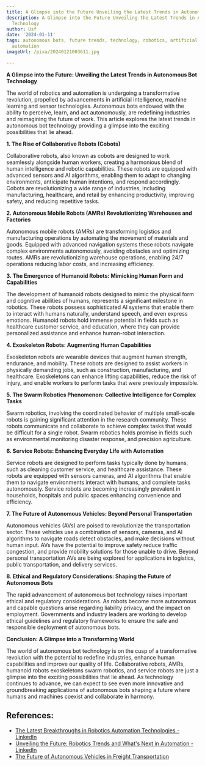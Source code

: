 ```yaml
---
title: A Glimpse into the Future Unveiling the Latest Trends in Autonomous Bot Technology
description: A Glimpse into the Future Unveiling the Latest Trends in Autonomous Bot
  Technology
author: Usf
date: '2024-01-11'
tags: autonomous bots, future trends, technology, robotics, artificial intelligence,
  automation
imageUrl: /pixa/20240121003611.jpg

---
```

**A Glimpse into the Future:  Unveiling the Latest Trends  in Autonomous Bot Technology**

The world of robotics and automation  is undergoing a transformative revolution, propelled by advancements in artificial intelligence,  machine  learning and sensor technologies. Autonomous bots  endowed with the ability to perceive, learn, and act autonomously, are redefining  industries and reimagining the future of work. This article explores the latest trends in autonomous bot technology  providing a glimpse into the  exciting possibilities that lie ahead.

**1. The Rise of  Collaborative Robots (Cobots)**

Collaborative robots, also known  as cobots are designed to work seamlessly alongside human workers, creating a harmonious blend of human intelligence and robotic capabilities. These robots  are equipped with advanced sensors  and AI algorithms, enabling them to adapt to changing environments, anticipate human intentions, and respond accordingly. Cobots are revolutionizing a wide range of  industries, including manufacturing, healthcare, and retail by enhancing productivity, improving safety, and reducing repetitive tasks.

**2. Autonomous Mobile Robots (AMRs) Revolutionizing Warehouses and Factories**

Autonomous mobile robots (AMRs) are transforming logistics and manufacturing operations by automating the movement of  materials and  goods. Equipped with  advanced navigation systems these robots navigate complex environments autonomously, avoiding obstacles and optimizing routes.  AMRs are revolutionizing warehouse operations,  enabling 24/7 operations  reducing labor  costs, and increasing efficiency.

**3. The Emergence of Humanoid Robots: Mimicking Human Form and Capabilities**

The development of humanoid  robots designed to mimic the physical  form and cognitive abilities of humans, represents a significant milestone in robotics. These  robots possess sophisticated AI systems that enable them to interact with humans naturally, understand speech, and even express emotions. Humanoid robots hold immense potential in fields  such as healthcare customer  service, and education, where they can provide personalized assistance and  enhance human-robot interaction.

**4. Exoskeleton Robots: Augmenting Human Capabilities**

Exoskeleton robots are wearable devices that  augment human strength, endurance, and mobility. These robots are designed to assist workers in physically  demanding jobs, such as construction, manufacturing, and  healthcare. Exoskeletons can enhance lifting capabilities, reduce the risk of injury, and enable workers to perform tasks that were previously impossible.

**5. The Swarm  Robotics Phenomenon: Collective Intelligence for Complex Tasks**

Swarm robotics, involving the coordinated behavior of multiple small-scale robots is gaining significant attention in the research community.  These robots  communicate and collaborate to achieve complex tasks that would be difficult for a single robot. Swarm robotics holds promise in  fields such as environmental monitoring disaster response,  and precision  agriculture.

**6. Service Robots: Enhancing Everyday Life with Automation**

Service robots are designed  to perform tasks typically done by humans, such as cleaning customer service, and healthcare  assistance. These  robots are equipped with sensors cameras, and AI algorithms that enable them to navigate environments interact with humans, and complete tasks autonomously. Service robots are becoming increasingly prevalent in households, hospitals and public spaces enhancing convenience and efficiency.

**7. The Future of  Autonomous Vehicles: Beyond Personal Transportation**

Autonomous vehicles (AVs) are poised to revolutionize the transportation sector. These vehicles use a combination of sensors, cameras, and AI algorithms to navigate roads detect obstacles, and make decisions without human input. AVs have the potential to improve safety  reduce traffic congestion, and  provide  mobility  solutions for those unable  to drive. Beyond  personal  transportation AVs are being explored  for applications  in logistics, public transportation, and delivery services.

**8. Ethical and Regulatory Considerations: Shaping the Future of Autonomous Bots**

The rapid advancement of autonomous bot technology raises important ethical and regulatory considerations. As robots become more autonomous and capable questions arise regarding liability privacy,  and  the impact on employment. Governments and industry leaders are working  to  develop ethical  guidelines and regulatory  frameworks to ensure the safe and  responsible deployment of autonomous bots.

**Conclusion: A  Glimpse into a Transforming  World**

The world of  autonomous bot technology is  on the cusp of a transformative revolution with the  potential to redefine industries, enhance human capabilities and improve our quality  of life. Collaborative robots,  AMRs, humanoid robots exoskeletons swarm robotics, and service  robots are just a glimpse into the exciting possibilities that lie ahead. As technology continues to advance, we can expect to  see even more innovative and groundbreaking applications of autonomous bots shaping a future where humans and machines  coexist and collaborate in  harmony.

## References:
- [The Latest Breakthroughs in Robotics Automation Technologies - LinkedIn](https://www.linkedin.com/pulse/latest-breakthroughs-robotics-automation-technologies-william-chan)
- [Unveiling the Future: Robotics Trends and What's Next in Automation - LinkedIn](https://www.linkedin.com/pulse/unveiling-future-robotics-trends-whats-next-automation-boldawards-05euc)
- [The Future of Autonomous Vehicles in Freight Transportation](https://tcitransportation.com/blog/the-future-of-autonomous-vehicles-in-freight-transportation/)
